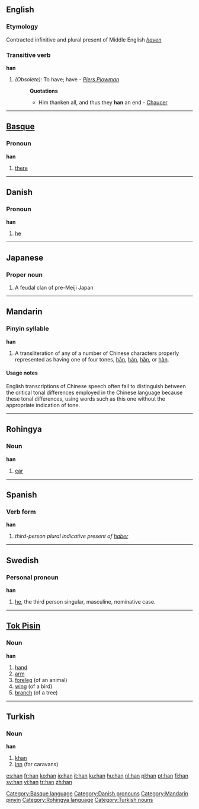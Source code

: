 {{see|hān|hán|hǎn|hàn|hän|-han|-hän}}

==English==

===Etymology===
Contracted infinitive and plural present of Middle English ''[[haven]]''

===Transitive verb===
'''han'''

# ''(Obsolete):'' To have; have - ''[[Piers Plowman]]''
#: '''Quotations'''
#:* Him thanken all, and thus they '''han''' an end - [[Chaucer]]

----

==[[Basque]]==

===Pronoun===
'''han'''

# [[there]]

[[Category:Basque language]]

----

==Danish==

=== Pronoun ===
'''han'''

#[[he]]

[[Category:Danish pronouns]]

----

==Japanese==
===Proper noun===
{{ja-pos|r|proper|kanji=藩|hira=はん}}

# A feudal clan of pre-Meiji Japan


----

==Mandarin==
===Pinyin syllable===
'''han'''
# A transliteration of any of a number of Chinese characters properly represented as having one of four tones, [[hān]], [[hán]], [[hǎn]], or [[hàn]].

====Usage notes====
English transcriptions of Chinese speech often fail to distinguish between the critical tonal differences employed in the Chinese language because these tonal differences, using words such as this one without the appropriate indication of tone.

[[Category:Mandarin pinyin]]

----

==Rohingya==

===Noun===
'''han'''

# [[ear]]

[[Category:Rohingya language]]

----

==Spanish==

===Verb form===
'''han'''
# ''third-person plural indicative present of [[haber]]''

----

==Swedish==
===Personal pronoun===
'''han'''
# [[he]], the third person singular, masculine, nominative case.

----

==[[Tok Pisin]]==

===Noun===
'''han'''
#[[hand]]
#[[arm]]
#[[foreleg]] (of an animal)
#[[wing]] (of a bird)
#[[branch]] (of a tree)

----

==Turkish==
===Noun===
'''han'''

# [[khan]]
# [[inn]] (for caravans)

[[Category:Turkish nouns]]

[[es:han]]
[[fr:han]]
[[ko:han]]
[[io:han]]
[[it:han]]
[[ku:han]]
[[hu:han]]
[[nl:han]]
[[pl:han]]
[[pt:han]]
[[fi:han]]
[[sv:han]]
[[vi:han]]
[[tr:han]]
[[zh:han]]